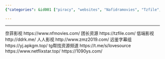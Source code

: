 ```yaml
---
{"categories": &id001 ["piracy", "websites", "Nafidramovies", "Tzfile", "Ddrk", "Telegram's lovesource", "Netflixstar.top"], "category": "Online Movies", "date": "2022-09-06 09:30:26", "description": "The text discusses several websites, such as Nafidramovies, Tzfile, Ddrk, Telegram's lovesource, and Netflixstar.top, that offer unauthorized access to pirated movies and TV shows.", "tags": *id001, "title": "盗版影视站"}

---
```


------
奈菲影视
https://www.nfmovies.com/
团长资源
https://tzfile.com/
低端影视
http://ddrk.me/
人人影视
http://www.zmz2019.com/
远鉴字幕组
https://yj.apkgm.top/
tg帮找资源频道
https://t.me/s/lovesource
https://www.netflixstar.top/
https://1090ys.com/
